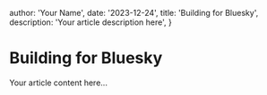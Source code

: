 

  author: 'Your Name',
  date: '2023-12-24',
  title: 'Building for Bluesky',
  description: 'Your article description here',
}


# Building for Bluesky

Your article content here...
